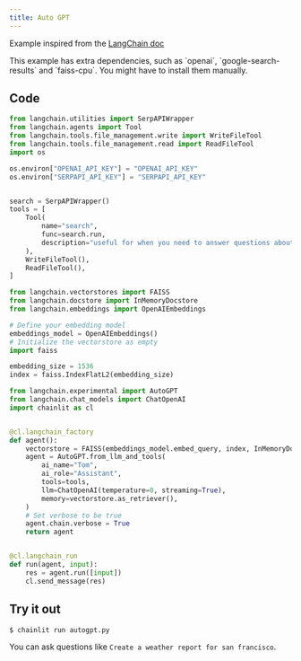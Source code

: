 ```yaml
---
title: Auto GPT
---
```


Example inspired from the [LangChain doc](https://python.langchain.com/en/latest/use_cases/autonomous_agents/autogpt.html)

<Note>
  This example has extra dependencies, such as `openai`, `google-search-results`
  and `faiss-cpu`. You might have to install them manually.
</Note>

## Code

```python autogpt.py
from langchain.utilities import SerpAPIWrapper
from langchain.agents import Tool
from langchain.tools.file_management.write import WriteFileTool
from langchain.tools.file_management.read import ReadFileTool
import os

os.environ["OPENAI_API_KEY"] = "OPENAI_API_KEY"
os.environ["SERPAPI_API_KEY"] = "SERPAPI_API_KEY"


search = SerpAPIWrapper()
tools = [
    Tool(
        name="search",
        func=search.run,
        description="useful for when you need to answer questions about current events. You should ask targeted questions",
    ),
    WriteFileTool(),
    ReadFileTool(),
]

from langchain.vectorstores import FAISS
from langchain.docstore import InMemoryDocstore
from langchain.embeddings import OpenAIEmbeddings

# Define your embedding model
embeddings_model = OpenAIEmbeddings()
# Initialize the vectorstore as empty
import faiss

embedding_size = 1536
index = faiss.IndexFlatL2(embedding_size)

from langchain.experimental import AutoGPT
from langchain.chat_models import ChatOpenAI
import chainlit as cl


@cl.langchain_factory
def agent():
    vectorstore = FAISS(embeddings_model.embed_query, index, InMemoryDocstore({}), {})
    agent = AutoGPT.from_llm_and_tools(
        ai_name="Tom",
        ai_role="Assistant",
        tools=tools,
        llm=ChatOpenAI(temperature=0, streaming=True),
        memory=vectorstore.as_retriever(),
    )
    # Set verbose to be true
    agent.chain.verbose = True
    return agent


@cl.langchain_run
def run(agent, input):
    res = agent.run([input])
    cl.send_message(res)
```

## Try it out

```bash
$ chainlit run autogpt.py
```

You can ask questions like `Create a weather report for san francisco`.
